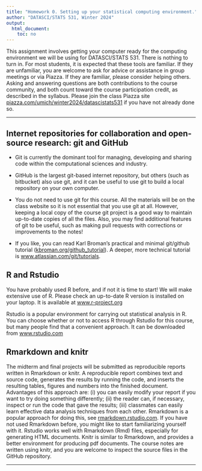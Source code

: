 ```yaml
---
title: "Homework 0. Setting up your statistical computing environment."
author: "DATASCI/STATS 531, Winter 2024"
output:
  html_document:
    toc: no
---
```


This assignment involves getting your computer ready for the computing environment we will be using for DATASCI/STATS 531. There is nothing to turn in. For most students, it is expected that these tools are familiar. If they are unfamiliar, you are welcome to ask for advice or assistance in group meetings or via Piazza. If they are familiar, please consider helping others. Asking and answering questions are both contributions to the course community, and both count toward the course participation credit, as described in the syllabus. Please join the class Piazza site [piazza.com/umich/winter2024/datascistats531](https://piazza.com/umich/winter2024/datascistats531) if you have not already done so.

----------------------

## Internet repositories for collaboration and open-source research: git and GitHub

* Git is currently the dominant tool for managing, developing and sharing code within the computational sciences and industry. 

* GitHub is the largest git-based internet repository, but others (such as bitbucket) also use git, and it can be useful to use git to build a local repository on your own computer. 

* You do not need to use git for this course. All the materials will be on the class website so it is not essential that you use git at all. However, keeping a local copy of the course git project is a good way to maintain up-to-date copies of all the files. Also, you may find additional features of git to be useful, such as making pull requests with corrections or improvements to the notes!

* If you like, you can read Karl Broman's practical and minimal git/github tutorial ([kbroman.org/github_tutorial](https://kbroman.org/github_tutorial/)). A deeper, more technical tutorial is [www.atlassian.com/git/tutorials](https://www.atlassian.com/git/tutorials/).


## R and Rstudio

You have probably used R before, and if not it is time to start! We will make extensive use of R. Please check an up-to-date R version is installed on your laptop. It is available at [www.r-project.org](https://www.r-project.org)

Rstudio is a popular environment for carrying out statistical analysis in R. You can choose whether or not to access R through Rstudio for this course, but many people find that a convenient approach. It can be downloaded from [www.rstudio.com](https://www.rstudio.com)

## Rmarkdown and knitr

The midterm and final projects will be submitted as reproducible reports written in Rmarkdown or knitr. A reproducible report combines text and source code, generates the results by running the code, and inserts the resulting tables, figures and numbers into the finished document. Advantages of this approach are: (i) you can easily modify your report if you want to try doing something differently; (ii) the reader can, if necessary, inspect or run the code that gave the results; (iii) classmates can easily learn effective data analysis techniques from each other. Rmarkdown is a popular approach for doing this, see [rmarkdown.rstudio.com](http://rmarkdown.rstudio.com). If you have not used Rmarkdown before, you might like to start familiarizing yourself with it. Rstudio works well with Rmarkdown (Rmd) files, especially for generating HTML documents. Knitr is similar to Rmarkdown, and provides a better environment for producing pdf documents. The course notes are written using knitr, and you are welcome to inspect the source files in the GitHub repository.

------
